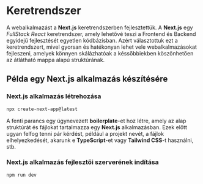 
# Keretrendszer

A webalkalmazást a **Next.js** keretrendszerben fejlesztettük. A **Next.js** egy *FullStack React* keretrendszer, amely lehetővé teszi a Frontend és Backend egyidejű fejlesztését egyetlen kódbázisban. Azért választottuk ezt a keretrendszert, mivel gyorsan és hatékonyan lehet vele webalkalmazásokat fejleszeni, amelyek könnyen skálázhatóak a késsőbbiekben köszönhetően az átlátható mappa alapú struktúrának.

## Példa egy Next.js alkalmazás készítésére

<Steps>

### Next.js alkalmazás létrehozása

```bash
npx create-next-app@latest
```

A fenti parancs egy úgynevezett **boilerplate**-et hoz létre, amely az alap struktúrát és fájlokat tartalmazza egy **Next.js** alkalmazásban. Ezek előtt ugyan felfog tenni pár kérdést, például a projekt nevét, a fájlok elhelyezkedését, akarunk e **TypeScript**-et vagy **Tailwind CSS**-t használni, stb.

### Next.js alkalmazás fejlesztői szerverének indítása

```bash
npm run dev
```
</Steps>